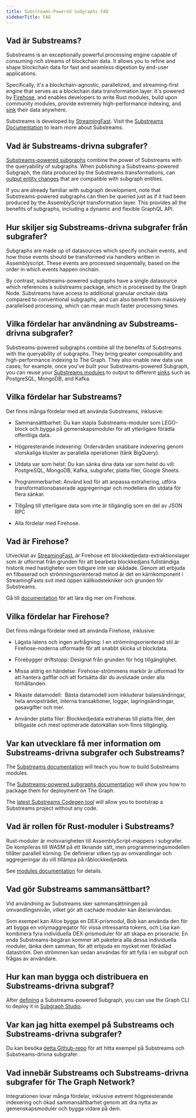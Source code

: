 ```yaml
---
title: Substreams-Powered Subgraphs FAQ
sidebarTitle: FAQ
---
```


## Vad är Substreams?

Substreams is an exceptionally powerful processing engine capable of consuming rich streams of blockchain data. It allows you to refine and shape blockchain data for fast and seamless digestion by end-user applications.

Specifically, it's a blockchain-agnostic, parallelized, and streaming-first engine that serves as a blockchain data transformation layer. It's powered by [Firehose](https://firehose.streamingfast.io/), and enables developers to write Rust modules, build upon community modules, provide extremely high-performance indexing, and [sink](/substreams/developing/sinks/) their data anywhere.

Substreams is developed by [StreamingFast](https://www.streamingfast.io/). Visit the [Substreams Documentation](/substreams/introduction/) to learn more about Substreams.

## Vad är Substreams-drivna subgrafer?

[Substreams-powered subgraphs](/sps/introduction/) combine the power of Substreams with the queryability of subgraphs. When publishing a Substreams-powered Subgraph, the data produced by the Substreams transformations, can [output entity changes](https://github.com/streamingfast/substreams-sink-entity-changes/blob/develop/substreams-entity-change/src/tables.rs) that are compatible with subgraph entities.

If you are already familiar with subgraph development, note that Substreams-powered subgraphs can then be queried just as if it had been produced by the AssemblyScript transformation layer. This provides all the benefits of subgraphs, including a dynamic and flexible GraphQL API.

## Hur skiljer sig Substreams-drivna subgrafer från subgrafer?

Subgraphs are made up of datasources which specify onchain events, and how those events should be transformed via handlers written in Assemblyscript. These events are processed sequentially, based on the order in which events happen onchain.

By contrast, substreams-powered subgraphs have a single datasource which references a substreams package, which is processed by the Graph Node. Substreams have access to additional granular onchain data compared to conventional subgraphs, and can also benefit from massively parallelised processing, which can mean much faster processing times.

## Vilka fördelar har användning av Substreams-drivna subgrafer?

Substreams-powered subgraphs combine all the benefits of Substreams with the queryability of subgraphs. They bring greater composability and high-performance indexing to The Graph. They also enable new data use cases; for example, once you've built your Substreams-powered Subgraph, you can reuse your [Substreams modules](https://docs.substreams.dev/reference-material/substreams-components/modules#modules) to output to different [sinks](https://substreams.streamingfast.io/reference-and-specs/manifests#sink) such as PostgreSQL, MongoDB, and Kafka.

## Vilka fördelar har Substreams?

Det finns många fördelar med att använda Substreams, inklusive:

- Sammansättbarhet: Du kan stapla Substreams-moduler som LEGO-block och bygga på gemenskapsmoduler för att ytterligare förädla offentliga data.

- Högpresterande indexering: Ordervärden snabbare indexering genom storskaliga kluster av parallella operationer (tänk BigQuery).

- Utdata var som helst: Du kan sänka dina data var som helst du vill: PostgreSQL, MongoDB, Kafka, subgrafer, platta filer, Google Sheets.

- Programmerbarhet: Använd kod för att anpassa extrahering, utföra transformationsbaserade aggregeringar och modellera din utdata för flera sänkar.

- Tillgång till ytterligare data som inte är tillgänglig som en del av JSON RPC

- Alla fördelar med Firehose.

## Vad är Firehose?

Utvecklat av [StreamingFast](https://www.streamingfast.io/), är Firehose ett blockkedjedata-extraktionslager som är utformat från grunden för att bearbeta blockkedjans fullständiga historik med hastigheter som tidigare inte var skådade. Genom att erbjuda en filbaserad och strömningsorienterad metod är det en kärnkomponent i StreamingFasts svit med öppen källkodstekniker och grunden för Substreams.

Gå till [documentation](https://firehose.streamingfast.io/) för att lära dig mer om Firehose.

## Vilka fördelar har Firehose?

Det finns många fördelar med att använda Firehose, inklusive:

- Lägsta latens och ingen avfrågning: I en strömningsorienterad stil är Firehose-noderna utformade för att snabbt skicka ut blockdata.

- Förebygger driftstopp: Designat från grunden för hög tillgänglighet.

- Missa aldrig en händelse: Firehose-strömmens markör är utformad för att hantera gafflar och att fortsätta där du avslutade under alla förhållanden.

- Rikaste datamodell:  Bästa datamodell som inkluderar balansändringar, hela anropsträdet, interna transaktioner, loggar, lagringsändringar, gasavgifter och mer.

- Använder platta filer: Blockkedjedata extraheras till platta filer, den billigaste och mest optimerade datorkällan som finns tillgänglig.

## Var kan utvecklare få mer information om Substreams-drivna subgrafer och Substreams?

The [Substreams documentation](/substreams/introduction/) will teach you how to build Substreams modules.

The [Substreams-powered subgraphs documentation](/sps/introduction/) will show you how to package them for deployment on The Graph.

The [latest Substreams Codegen tool](https://streamingfastio.medium.com/substreams-codegen-no-code-tool-to-bootstrap-your-project-a11efe0378c6) will allow you to bootstrap a Substreams project without any code.

## Vad är rollen för Rust-moduler i Substreams?

Rust-moduler är motsvarigheten till AssemblyScript-mappers i subgrafer. De kompileras till WASM på ett liknande sätt, men programmeringsmodellen tillåter parallell körning. De definierar vilken typ av omvandlingar och aggregeringar du vill tillämpa på råblockkedjedata.

See [modules documentation](https://docs.substreams.dev/reference-material/substreams-components/modules#modules) for details.

## Vad gör Substreams sammansättbart?

Vid användning av Substreams sker sammansättningen på omvandlingsnivån, vilket gör att cachade moduler kan återanvändas.

Som exempel kan Alice bygga en DEX-prismodul, Bob kan använda den för att bygga en volymaggregator för vissa intressanta tokens, och Lisa kan kombinera fyra individuella DEX-prismoduler för att skapa en prisoracle. En enda Substreams-begäran kommer att paketera alla dessa individuella moduler, länka dem samman, för att erbjuda en mycket mer förädlad dataström. Den strömmen kan sedan användas för att fylla i en subgraf och frågas av användare.

## Hur kan man bygga och distribuera en Substreams-drivna subgraf?

After [defining](/sps/introduction/) a Substreams-powered Subgraph, you can use the Graph CLI to deploy it in [Subgraph Studio](https://thegraph.com/studio/).

## Var kan jag hitta exempel på Substreams och Substreams-drivna subgrafer?

Du kan besöka [detta Github-repo](https://github.com/pinax-network/awesome-substreams) för att hitta exempel på Substreams och Substreams-drivna subgrafer.

## Vad innebär Substreams och Substreams-drivna subgrafer för The Graph Network?

Integrationen lovar många fördelar, inklusive extremt högpresterande indexering och ökad sammansättbarhet genom att dra nytta av gemenskapsmoduler och bygga vidare på dem.
